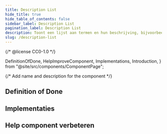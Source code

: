 ```yaml
---
title: Description List
hide_title: true
hide_table_of_contents: false
sidebar_label: Description List
pagination_label: Description List
description: Toont een lijst aan termen en hun beschrijving, bijvoorbeeld een woordenlijst.
slug: /description-list
---
```


{/* @license CC0-1.0 */}

  DefinitionOfDone,
  HelpImproveComponent,
  Implementations,
  Introduction,
} from "@site/src/components/ComponentPage";

{/* Add name and description for the component */}


<Introduction component={component} headingLevel={1} description={description} />

## Definition of Done

<DefinitionOfDone component={component} headingLevel={3} />

## Implementaties

<Implementations component={component} headingLevel={3} />

## Help component verbeteren

<HelpImproveComponent component={component} headingLevel={3} />
